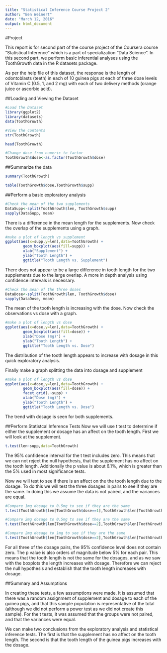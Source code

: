 ---
title: "Statistical Inference Course Project 2"
author: "Ben Weinert"
date: "March 12, 2016"
output: html_document
---
#Project

This report is for second part of the course project of the Coursera course "Statistical Inference" which is a part of specialization "Data Science". In this second part, we perform basic inferential analyses using the ToothGrowth data in the R datasets package.

As per the help file of this dataset, the response is the length of odontoblasts (teeth) in each of 10 guinea pigs at each of three dose levels of Vitamin C (0.5, 1, and 2 mg) with each of two delivery methods (orange juice or ascorbic acid).

##Loading and Viewing the Dataset
```{r}
#Load the Dataset
library(ggplot2)
library(datasets)
data(ToothGrowth)

#View the contents
str(ToothGrowth)
```

```{r}
head(ToothGrowth)
```

```{r}
#Change dose from numeric to factor
ToothGrowth$dose<-as.factor(ToothGrowth$dose)
```
##Summarize the data
```{r}
summary(ToothGrowth)
```

```{r}
table(ToothGrowth$dose,ToothGrowth$supp)
```

##Perform a basic exploratory analysis
```{r}
#Check the mean of the two supplements
DataSupp<-split(ToothGrowth$len, ToothGrowth$supp)
sapply(DataSupp, mean)
```

There is a difference in the mean length for the supplements.  Now check the overlap of the supplements using a graph.

```{r}
#make a plot of length vs supplement
ggplot(aes(x=supp,y=len),data=ToothGrowth) + 
        geom_boxplot(aes(fill=supp)) + 
        xlab("Supplement") +  
        ylab("Tooth Length") + 
        ggtitle("Tooth Length vs. Supplement")
```

There does not appear to be a large difference in tooth length for the two supplements due to the large overlap.  A more in depth analysis using confidence intervals is necessary.


```{r}
#Check the mean of the three doses
DataDose<-split(ToothGrowth$len, ToothGrowth$dose)
sapply(DataDose, mean)
```

The mean of the tooth length is increasing with the dose.  Now check the observations vs dose with a graph.

```{r}
#make a plot of length vs dose
ggplot(aes(x=dose,y=len),data=ToothGrowth) + 
        geom_boxplot(aes(fill=dose)) + 
        xlab("Dose (mg)") +  
        ylab("Tooth Length") + 
        ggtitle("Tooth Length vs. Dose")
```

The distribution of the tooth length appears to increase with dosage in this quick exploratory analysis.

Finally make a graph splitting the data into dosage and supplement
```{r}
#make a plot of length vs dose
ggplot(aes(x=dose,y=len),data=ToothGrowth) + 
        geom_boxplot(aes(fill=dose)) + 
        facet_grid(.~supp) + 
        xlab("Dose (mg)") +  
        ylab("Tooth Length") + 
        ggtitle("Tooth Length vs. Dose")
```

The trend with dosage is seen for both supplements.

##Perform Statistcal Inference Tests
Now we will use t test to determine if either the supplement or dosage has an affect on the tooth length.  First we will look at the supplement.

```{r}
t.test(len~supp,data=ToothGrowth)
```

The 95% confidence interval for the t test includes zero.  This means that we can not reject the null hypothesis, that the supplement has no affect on the tooth length.  Additionally the p value is about 6.1%, which is greater than the 5% used in most significance tests.

Now we will test to see if there is an affect on the the tooth length due to the dosage.  To do this we will test the three dosages in pairs to see if they are the same.  In doing this we assume the data is not paired, and the variances are equal.

```{r}
#Compare 1mg dosage to 0.5mg to see if they are the same
t.test(ToothGrowth$len[ToothGrowth$dose==1],ToothGrowth$len[ToothGrowth$dose==0.5],paired=FALSE,var.equal=TRUE)

```

```{r}
#Compare 2mg dosage to 0.5mg to see if they are the same
t.test(ToothGrowth$len[ToothGrowth$dose==2],ToothGrowth$len[ToothGrowth$dose==0.5],paired=FALSE,var.equal=TRUE)

```

```{r}
#Compare 2mg dosage to 1mg to see if they are the same
t.test(ToothGrowth$len[ToothGrowth$dose==2],ToothGrowth$len[ToothGrowth$dose==1],paired=FALSE,var.equal=TRUE)

```

For all three of the dosage pairs, the 95% confidence level does not contain zero.  The p value is also orders of magnitude below 5% for each pair.  This means that the tooth length is not the same for the dosages, and as we saw with the boxplots the length increases with dosage.  Therefore we can reject the null hypothesis and establish that the tooth length increases with dosage.

##Summary and Assumptions

In creating these tests, a few assumptions were made.  It is assumed that there was a random assignment of supplement and dosage to each of the guinea pigs, and that this sample population is representative of the total (although we did not perform a power test as we did not create this sample).  For the t tests, it was assumed that the groups were not paired, and that the variances were equal.

We can make two conclusions from the exploratory analysis and statistical inference tests. The first is that the supplement has no affect on the tooth length.  The second is that the tooth length of the guinea pigs increases with the dosage.